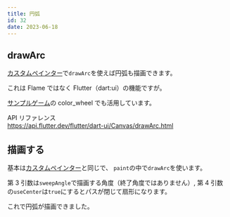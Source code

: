 ```yaml
---
title: 円弧
id: 32
date: 2023-06-18
---
```



## drawArc

[カスタムペインター](/examples/custom_painter#custom_painter)で`drawArc`を使えば円弧も描画できます。

これは Flame ではなく Flutter（dart:ui）の機能ですが。

[サンプルゲーム](/games)の color_wheel でも活用しています。

API リファレンス  
https://api.flutter.dev/flutter/dart-ui/Canvas/drawArc.html

## 描画する

基本は[カスタムペインター](/examples/custom_painter#custom_painter)と同じで、
`paint`の中で`drawArc`を使います。

<ExampleCode file="arc/game.dart" label="arc" />

第 3 引数は`sweepAngle`で描画する角度（終了角度ではありません）,
第 4 引数の`useCenter`は`true`にするとパスが閉じて扇形になります。

これで円弧が描画できました。
